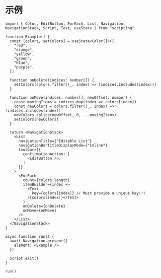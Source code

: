 # 示例

```tsx
import { Color, EditButton, ForEach, List, Navigation, NavigationStack, Script, Text, useState } from "scripting"

function Example() {
  const [colors, setColors] = useState<Color[]>([
    "red",
    "orange",
    "yellow",
    "green",
    "blue",
    "purple",
  ])

  function onDelete(indices: number[]) {
    setColors(colors.filter((_, index) => !indices.includes(index)))
  }

  function onMove(indices: number[], newOffset: number) {
    const movingItems = indices.map(index => colors[index])
    const newColors = colors.filter((_, index) => !indices.includes(index))
    newColors.splice(newOffset, 0, ...movingItems)
    setColors(newColors)
  }

  return <NavigationStack>
    <List
      navigationTitle={"Editable List"}
      navigationBarTitleDisplayMode={"inline"}
      toolbar={{
        confirmationAction: [
          <EditButton />,
        ]
      }}
    >
      <ForEach
        count={colors.length}
        itemBuilder={index =>
          <Text
            key={colors[index]} // Must provide a unique key!!!
          >{colors[index]}</Text>
        }
        onDelete={onDelete}
        onMove={onMove}
      />
    </List>
  </NavigationStack>
}

async function run() {
  await Navigation.present({
    element: <Example />
  })

  Script.exit()
}

run()
```